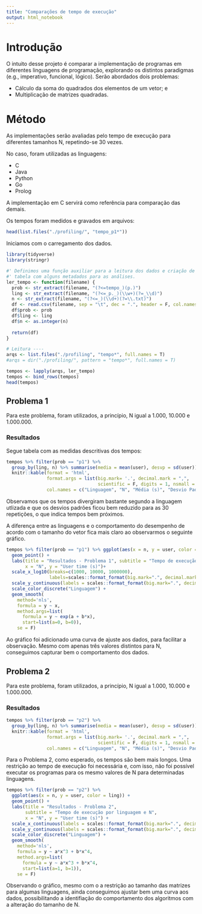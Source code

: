 ```yaml
---
title: "Comparações de tempo de execução"
output: html_notebook
---
```


# Introdução

O intuito desse projeto é comparar a implementação de programas em diferentes linguagens de programação, explorando os distintos paradigmas (e.g., imperativo, funcional, lógico). Serão abordados dois problemas:

* Cálculo da soma do quadrados dos elementos de um vetor; e
* Multiplicação de matrizes quadradas.

# Método

As implementações serão avaliadas pelo tempo de execução para diferentes tamanhos N, repetindo-se 30 vezes.

No caso, foram utilizadas as linguagens:

* C
* Java
* Python
* Go
* Prolog

A implementação em C servirá como referência para comparação das demais.

Os tempos foram medidos e gravados em arquivos:
```r

head(list.files("./profiling/", "tempo_p1*"))

```



Iniciamos com o carregamento dos dados.

```r

library(tidyverse)
library(stringr)

#' Definimos uma função auxiliar para a leitura dos dados e criação de uma
#' tabela com alguns metadados para as análises.
ler_tempo <- function(filename) {
  prob <- str_extract(filename, "(?<=tempo_)(p.)")
  ling <- str_extract(filename, "(?<=_p._)(\\w+)(?=_\\d)")
  n <- str_extract(filename, "(?<=_)(\\d+)(?=\\.txt)")
  df <- read.csv(filename, sep = "\t", dec = ".", header = F, col.names = c("real", "user", "system"))
  df$prob <- prob
  df$ling <- ling
  df$n <- as.integer(n)
  
  return(df)
}

# Leitura ----
arqs <- list.files("./profiling", "tempo*", full.names = T)
#arqs = dir("./profiling/", pattern = "tempo*", full.names = T)

tempos <- lapply(arqs, ler_tempo)
tempos <- bind_rows(tempos)
head(tempos)

```


## Problema 1

Para este problema, foram utilizados, a princípio, N igual a 1.000, 10.000 e 1.000.000.

### Resultados

Segue tabela com as medidas descritivas dos tempos:
```r
tempos %>% filter(prob == "p1") %>%
  group_by(ling, n) %>% summarise(media = mean(user), desvp = sd(user)) %>%
  knitr::kable(format = 'html',
               format.args = list(big.mark= '.', decimal.mark = ",",
                                  scientific = F, digits = 1, nsmall = c(0,3,3)),
               col.names = c("Linguagem", "N", "Média (s)", "Desvio Padrão"))
```

\s\s

Observamos que os tempos divergiram bastante segundo a linguagem utlizada e que os desvios padrões ficou bem reduzido para as 30 repetições, o que indica tempos bem próximos.


A diferença entre as linguagens e o comportamento do desempenho de acordo com o tamanho do vetor fica mais claro ao observarmos o seguinte gráfico.


```r
tempos %>% filter(prob == "p1") %>% ggplot(aes(x = n, y = user, color = ling)) +
  geom_point() +
  labs(title = "Resultados - Problema 1", subtitle = "Tempo de execução por linguagem e N",
       x = "N", y = "User time (s)")+
  scale_x_log10(breaks=c(1000, 10000, 1000000),
                labels=scales::format_format(big.mark=".", decimal.mark=",", scientific=F)) +
  scale_y_continuous(labels = scales::format_format(big.mark=".", decimal.mark=",", scientific=F)) +
  scale_color_discrete("Linguagem") +
  geom_smooth(
    method='nls',
    formula = y ~ x,
    method.args=list(
      formula = y ~ exp(a + b*x),
      start=list(a=0, b=0)),
    se = F)

```

Ao gráfico foi adicionado uma curva de ajuste aos dados, para facilitar a observação. Mesmo com apenas três valores distintos para N, conseguimos capturar bem o comportamento dos dados.


## Problema 2

Para este problema, foram utilizados, a princípio, N igual a 1.000, 10.000 e 1.000.000.

### Resultados
```r
tempos %>% filter(prob == "p2") %>%
  group_by(ling, n) %>% summarise(media = mean(user), desvp = sd(user)) %>%
  knitr::kable(format = 'html',
               format.args = list(big.mark= '.', decimal.mark = ",",
                                  scientific = F, digits = 1, nsmall = c(0,3,3)),
               col.names = c("Linguagem", "N", "Média (s)", "Desvio Padrão"))
```


\s\s

Para o Problema 2, como esperado, os tempos são bem mais longos. Uma restrição ao tempo de execução foi necessária e, com isso, não foi possível executar os programas para os mesmo valores de N para determinadas linguagens.


```r
tempos %>% filter(prob == "p2") %>%
  ggplot(aes(x = n, y = user, color = ling)) +
  geom_point() +
  labs(title = "Resultados - Problema 2",
       subtitle = "Tempo de execução por linguagem e N",
       x = "N", y = "User time (s)") +
  scale_x_continuous(labels = scales::format_format(big.mark=".", decimal.mark=",", scientific=FALSE)) +
  scale_y_continuous(labels = scales::format_format(big.mark=".", decimal.mark=",", scientific=F)) +
  scale_color_discrete("Linguagem") +
  geom_smooth(
    method='nls',
    formula = y ~ a*x^3 + b*x^4,
    method.args=list(
      formula = y ~ a*x^3 + b*x^4,
      start=list(a=1, b=1)),
    se = F)

```

Observando o gráfico, mesmo com o a restrição ao tamanho das matrizes para algumas linguagens, ainda conseguimos ajustar bem uma curva aos dados, possibilitando a identifiação do comportamento dos algoritmos com a alteração do tamanho de N.



